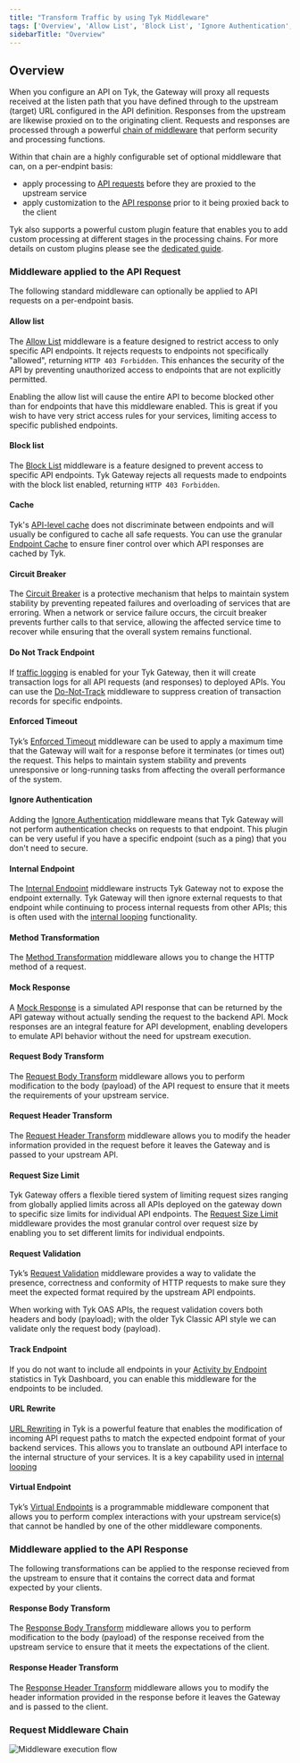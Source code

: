 ```yaml
---
title: "Transform Traffic by using Tyk Middleware"
tags: ['Overview', 'Allow List', 'Block List', 'Ignore Authentication', 'Internal Endpoint', 'Request Method ', 'Request Body ', 'Request Headers ', 'Response Body', 'Response Headers', 'Request Validation', 'Mock Response', 'Virtual Endpoints', 'Go Templates', 'JQ Transforms', 'Request Context Variables']
sidebarTitle: "Overview"
---
```


## Overview

When you configure an API on Tyk, the Gateway will proxy all requests received at the listen path that you have defined through to the upstream (target) URL configured in the API definition. Responses from the upstream are likewise proxied on to the originating client. Requests and responses are processed through a powerful [chain of middleware](/api-management/traffic-transformation#request-middleware-chain) that perform security and processing functions.

Within that chain are a highly configurable set of optional middleware that can, on a per-endpint basis:
- apply processing to [API requests](#middleware-applied-to-the-api-request) before they are proxied to the upstream service
- apply customization to the [API response](#middleware-applied-to-the-api-response) prior to it being proxied back to the client

Tyk also supports a powerful custom plugin feature that enables you to add custom processing at different stages in the processing chains. For more details on custom plugins please see the [dedicated guide](/api-management/plugins/overview#).

### Middleware applied to the API Request

The following standard middleware can optionally be applied to API requests on a per-endpoint basis.

#### Allow list

The [Allow List](/api-management/traffic-transformation/allow-list) middleware is a feature designed to restrict access to only specific API endpoints. It rejects requests to endpoints not specifically "allowed", returning `HTTP 403 Forbidden`. This enhances the security of the API by preventing unauthorized access to endpoints that are not explicitly permitted.

Enabling the allow list will cause the entire API to become blocked other than for endpoints that have this middleware enabled. This is great if you wish to have very strict access rules for your services, limiting access to specific published endpoints.

#### Block list

The [Block List](/api-management/traffic-transformation/block-list)  middleware is a feature designed to prevent access to specific API endpoints. Tyk Gateway rejects all requests made to endpoints with the block list enabled, returning `HTTP 403 Forbidden`. 

#### Cache

Tyk's [API-level cache](/api-management/response-caching#basic-caching) does not discriminate between endpoints and will usually be configured to cache all safe requests. You can use the granular [Endpoint Cache](/api-management/response-caching#endpoint-caching) to ensure finer control over which API responses are cached by Tyk.

#### Circuit Breaker

The [Circuit Breaker](/planning-for-production/ensure-high-availability/circuit-breakers) is a protective mechanism that helps to maintain system stability by preventing repeated failures and overloading of services that are erroring. When a network or service failure occurs, the circuit breaker prevents further calls to that service, allowing the affected service time to recover while ensuring that the overall system remains functional.

#### Do Not Track Endpoint

If [traffic logging](/api-management/logs-metrics#api-traffic-logs) is enabled for your Tyk Gateway, then it will create transaction logs for all API requests (and responses) to deployed APIs. You can use the [Do-Not-Track](/api-management/traffic-transformation/do-not-track) middleware to suppress creation of transaction records for specific endpoints.

#### Enforced Timeout

Tyk’s [Enforced Timeout](/planning-for-production/ensure-high-availability/circuit-breakers) middleware can be used to apply a maximum time that the Gateway will wait for a response before it terminates (or times out) the request. This helps to maintain system stability and prevents unresponsive or long-running tasks from affecting the overall performance of the system.

#### Ignore Authentication

Adding the [Ignore Authentication](/api-management/traffic-transformation/ignore-authentication) middleware means that Tyk Gateway will not perform authentication checks on requests to that endpoint. This plugin can be very useful if you have a specific endpoint (such as a ping) that you don't need to secure.

#### Internal Endpoint

The [Internal Endpoint](/api-management/traffic-transformation/internal-endpoint) middleware instructs Tyk Gateway not to expose the endpoint externally. Tyk Gateway will then ignore external requests to that endpoint while continuing to process internal requests from other APIs; this is often used with the [internal looping](/advanced-configuration/transform-traffic/looping) functionality.

#### Method Transformation

The [Method Transformation](/api-management/traffic-transformation/request-method) middleware allows you to change the HTTP method of a request.

#### Mock Response

A [Mock Response](/api-management/traffic-transformation/mock-response) is a simulated API response that can be returned by the API gateway without actually sending the request to the backend API. Mock responses are an integral feature for API development, enabling developers to emulate API behavior without the need for upstream execution.

#### Request Body Transform

The [Request Body Transform](/api-management/traffic-transformation/request-body) middleware allows you to perform modification to the body (payload) of the API request to ensure that it meets the requirements of your upstream service.

#### Request Header Transform

The [Request Header Transform](/api-management/traffic-transformation/request-headers) middleware allows you to modify the header information provided in the request before it leaves the Gateway and is passed to your upstream API.

#### Request Size Limit

Tyk Gateway offers a flexible tiered system of limiting request sizes ranging from globally applied limits across all APIs deployed on the gateway down to specific size limits for individual API endpoints. The [Request Size Limit](/api-management/traffic-transformation/request-size-limits) middleware provides the most granular control over request size by enabling you to set different limits for individual endpoints.

#### Request Validation

Tyk’s [Request Validation](/api-management/traffic-transformation/request-validation) middleware provides a way to validate the presence, correctness and conformity of HTTP requests to make sure they meet the expected format required by the upstream API endpoints.

When working with Tyk OAS APIs, the request validation covers both headers and body (payload); with the older Tyk Classic API style we can validate only the request body (payload).

#### Track Endpoint

If you do not want to include all endpoints in your [Activity by Endpoint](/api-management/dashboard-configuration#activity-by-endpoint) statistics in Tyk Dashboard, you can enable this middleware for the endpoints to be included. 

#### URL Rewrite

[URL Rewriting](/transform-traffic/url-rewriting#url-rewrite-middleware) in Tyk is a powerful feature that enables the modification of incoming API request paths to match the expected endpoint format of your backend services. This allows you to translate an outbound API interface to the internal structure of your services. It is a key capability used in [internal looping](/advanced-configuration/transform-traffic/looping)

#### Virtual Endpoint

Tyk’s [Virtual Endpoints](/api-management/traffic-transformation/virtual-endpoints) is a programmable middleware component that allows you to perform complex interactions with your upstream service(s) that cannot be handled by one of the other middleware components.

### Middleware applied to the API Response

The following transformations can be applied to the response recieved from the upstream to ensure that it contains the correct data and format expected by your clients.

#### Response Body Transform

The [Response Body Transform](/api-management/traffic-transformation/response-body) middleware allows you to perform modification to the body (payload) of the response received from the upstream service to ensure that it meets the expectations of the client.

#### Response Header Transform

The [Response Header Transform](/api-management/traffic-transformation/response-headers) middleware allows you to modify the header information provided in the response before it leaves the Gateway and is passed to the client.
### Request Middleware Chain

<img src="/img/diagrams/middleware-execution-order@3x.png" alt="Middleware execution flow" />
